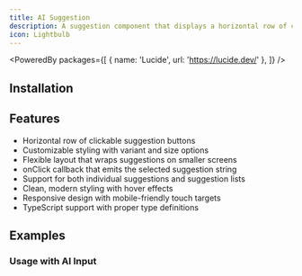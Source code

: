 ```yaml
---
title: AI Suggestion
description: A suggestion component that displays a horizontal row of clickable suggestions for user interaction.
icon: Lightbulb
---
```


<PoweredBy packages={[
  { name: 'Lucide', url: 'https://lucide.dev/' },
]} />

<Preview path="ai-suggestion" />

## Installation

<Installer packageName="ai" />

## Features

- Horizontal row of clickable suggestion buttons
- Customizable styling with variant and size options
- Flexible layout that wraps suggestions on smaller screens
- onClick callback that emits the selected suggestion string
- Support for both individual suggestions and suggestion lists
- Clean, modern styling with hover effects
- Responsive design with mobile-friendly touch targets
- TypeScript support with proper type definitions

## Examples

### Usage with AI Input

<Preview path="ai-suggestion-input" />